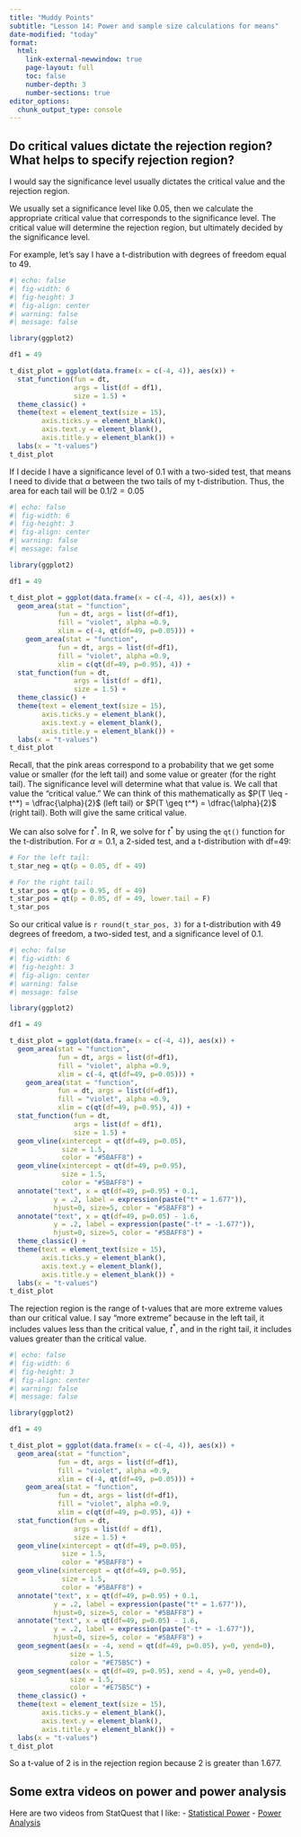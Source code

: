 ```yaml
---
title: "Muddy Points"
subtitle: "Lesson 14: Power and sample size calculations for means"
date-modified: "today"
format: 
  html:
    link-external-newwindow: true
    page-layout: full
    toc: false
    number-depth: 3
    number-sections: true
editor_options: 
  chunk_output_type: console
---
```


## Do critical values dictate the rejection region? What helps to specify rejection region?

I would say the significance level usually dictates the critical value and the rejection region.

We usually set a significance level like 0.05, then we calculate the appropriate critical value that corresponds to the significance level. The critical value will determine the rejection region, but ultimately decided by the significance level. 

For example, let's say I have a t-distribution with degrees of freedom equal to 49. 

```r
#| echo: false
#| fig-width: 6
#| fig-height: 3
#| fig-align: center
#| warning: false
#| message: false

library(ggplot2)

df1 = 49

t_dist_plot = ggplot(data.frame(x = c(-4, 4)), aes(x)) + 
  stat_function(fun = dt, 
                args = list(df = df1), 
                size = 1.5) +
  theme_classic() +
  theme(text = element_text(size = 15), 
        axis.ticks.y = element_blank(), 
        axis.text.y = element_blank(), 
        axis.title.y = element_blank()) +
  labs(x = "t-values")
t_dist_plot
```

If I decide I have a significance level of 0.1 with a two-sided test, that means I need to divide that $\alpha$ between the two tails of my t-distribution. Thus, the area for each tail will be $0.1/2 = 0.05$

```r
#| echo: false
#| fig-width: 6
#| fig-height: 3
#| fig-align: center
#| warning: false
#| message: false

library(ggplot2)

df1 = 49

t_dist_plot = ggplot(data.frame(x = c(-4, 4)), aes(x)) +
  geom_area(stat = "function", 
            fun = dt, args = list(df=df1),
            fill = "violet", alpha =0.9, 
            xlim = c(-4, qt(df=49, p=0.05))) +
    geom_area(stat = "function", 
            fun = dt, args = list(df=df1),
            fill = "violet", alpha =0.9, 
            xlim = c(qt(df=49, p=0.95), 4)) +
  stat_function(fun = dt, 
                args = list(df = df1), 
                size = 1.5) +
  theme_classic() +
  theme(text = element_text(size = 15), 
        axis.ticks.y = element_blank(), 
        axis.text.y = element_blank(), 
        axis.title.y = element_blank()) +
  labs(x = "t-values")
t_dist_plot
```

Recall, that the pink areas correspond to a probability that we get some value or smaller (for the left tail) and some value or greater (for the right tail). The significance level will determine what that value is. We call that value the "critical value." We can think of this mathematically as $P(T \leq -t^*) = \dfrac{\alpha}{2}$ (left tail) or $P(T \geq t^*) = \dfrac{\alpha}{2}$ (right tail). Both will give the same critical value. 

We can also solve for $t^*$. In R, we solve for $t^*$ by using the `qt()` function for the t-distribution. For $\alpha=0.1$, a 2-sided test, and a t-distribution with df=49:

```r
# For the left tail:
t_star_neg = qt(p = 0.05, df = 49)

# For the right tail:
t_star_pos = qt(p = 0.95, df = 49)
t_star_pos = qt(p = 0.05, df = 49, lower.tail = F)
t_star_pos
```

So our critical value is `r round(t_star_pos, 3)` for a t-distribution with 49 degrees of freedom, a two-sided test, and a significance level of 0.1.

```r
#| echo: false
#| fig-width: 6
#| fig-height: 3
#| fig-align: center
#| warning: false
#| message: false

library(ggplot2)

df1 = 49

t_dist_plot = ggplot(data.frame(x = c(-4, 4)), aes(x)) +
  geom_area(stat = "function", 
            fun = dt, args = list(df=df1),
            fill = "violet", alpha =0.9, 
            xlim = c(-4, qt(df=49, p=0.05))) +
    geom_area(stat = "function", 
            fun = dt, args = list(df=df1),
            fill = "violet", alpha =0.9, 
            xlim = c(qt(df=49, p=0.95), 4)) +
  stat_function(fun = dt, 
                args = list(df = df1), 
                size = 1.5) +
  geom_vline(xintercept = qt(df=49, p=0.05), 
             size = 1.5, 
             color = "#5BAFF8") +
  geom_vline(xintercept = qt(df=49, p=0.95), 
             size = 1.5, 
             color = "#5BAFF8") +
  annotate("text", x = qt(df=49, p=0.95) + 0.1, 
           y = .2, label = expression(paste("t* = 1.677")), 
           hjust=0, size=5, color = "#5BAFF8") +
  annotate("text", x = qt(df=49, p=0.05) - 1.6, 
           y = .2, label = expression(paste("-t* = -1.677")), 
           hjust=0, size=5, color = "#5BAFF8") +
  theme_classic() +
  theme(text = element_text(size = 15), 
        axis.ticks.y = element_blank(), 
        axis.text.y = element_blank(), 
        axis.title.y = element_blank()) +
  labs(x = "t-values")
t_dist_plot
```

The rejection region is the range of t-values that are more extreme values than our critical value. I say "more extreme" because in the left tail, it includes values less than the critical value, $t^*$, and in the right tail, it includes values greater than the critical value. 

```r
#| echo: false
#| fig-width: 6
#| fig-height: 3
#| fig-align: center
#| warning: false
#| message: false

library(ggplot2)

df1 = 49

t_dist_plot = ggplot(data.frame(x = c(-4, 4)), aes(x)) +
  geom_area(stat = "function", 
            fun = dt, args = list(df=df1),
            fill = "violet", alpha =0.9, 
            xlim = c(-4, qt(df=49, p=0.05))) +
    geom_area(stat = "function", 
            fun = dt, args = list(df=df1),
            fill = "violet", alpha =0.9, 
            xlim = c(qt(df=49, p=0.95), 4)) +
  stat_function(fun = dt, 
                args = list(df = df1), 
                size = 1.5) +
  geom_vline(xintercept = qt(df=49, p=0.05), 
             size = 1.5, 
             color = "#5BAFF8") +
  geom_vline(xintercept = qt(df=49, p=0.95), 
             size = 1.5, 
             color = "#5BAFF8") +
  annotate("text", x = qt(df=49, p=0.95) + 0.1, 
           y = .2, label = expression(paste("t* = 1.677")), 
           hjust=0, size=5, color = "#5BAFF8") +
  annotate("text", x = qt(df=49, p=0.05) - 1.6, 
           y = .2, label = expression(paste("-t* = -1.677")), 
           hjust=0, size=5, color = "#5BAFF8") +
  geom_segment(aes(x = -4, xend = qt(df=49, p=0.05), y=0, yend=0), 
               size = 1.5, 
               color = "#E75B5C") +
  geom_segment(aes(x = qt(df=49, p=0.95), xend = 4, y=0, yend=0), 
               size = 1.5, 
               color = "#E75B5C") +
  theme_classic() +
  theme(text = element_text(size = 15), 
        axis.ticks.y = element_blank(), 
        axis.text.y = element_blank(), 
        axis.title.y = element_blank()) +
  labs(x = "t-values")
t_dist_plot
```

So a t-value of 2 is in the rejection region because 2 is greater than 1.677. 

## Some extra videos on power and power analysis

Here are two videos from StatQuest that I like:
- [Statistical Power](https://www.youtube.com/watch?v=Rsc5znwR5FA&t=199s&ab_channel=StatQuestwithJoshStarmer)
- [Power Analysis](https://www.youtube.com/watch?v=VX_M3tIyiYk&t=45s&ab_channel=StatQuestwithJoshStarmer)